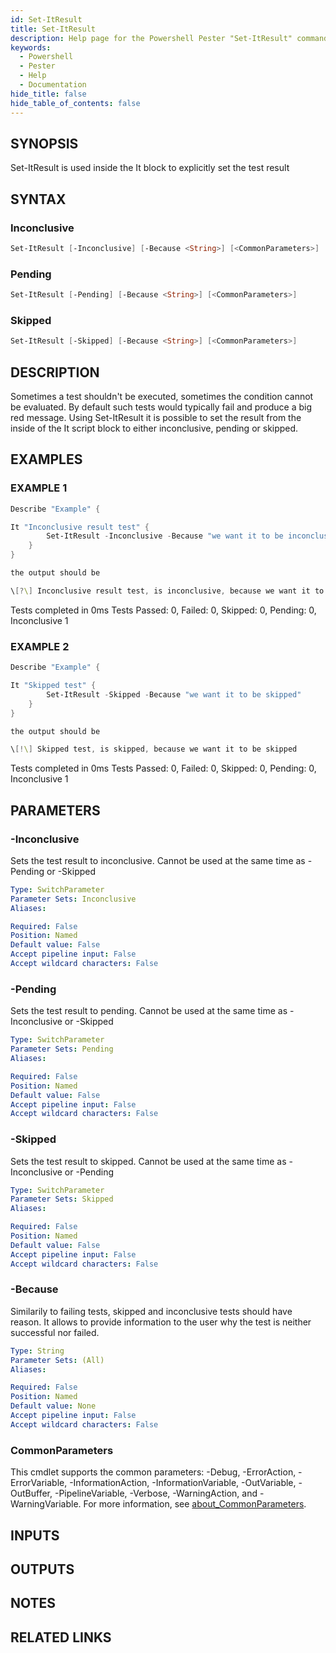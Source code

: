 ```yaml
---
id: Set-ItResult
title: Set-ItResult
description: Help page for the Powershell Pester "Set-ItResult" command
keywords:
  - Powershell
  - Pester
  - Help
  - Documentation
hide_title: false
hide_table_of_contents: false
---
```


## SYNOPSIS
Set-ItResult is used inside the It block to explicitly set the test result

## SYNTAX

### Inconclusive
```powershell
Set-ItResult [-Inconclusive] [-Because <String>] [<CommonParameters>]
```

### Pending
```powershell
Set-ItResult [-Pending] [-Because <String>] [<CommonParameters>]
```

### Skipped
```powershell
Set-ItResult [-Skipped] [-Because <String>] [<CommonParameters>]
```

## DESCRIPTION
Sometimes a test shouldn't be executed, sometimes the condition cannot be evaluated.
By default such tests would typically fail and produce a big red message.
Using Set-ItResult it is possible to set the result from the inside of the It script
block to either inconclusive, pending or skipped.

## EXAMPLES

### EXAMPLE 1
```powershell
Describe "Example" {

It "Inconclusive result test" {
        Set-ItResult -Inconclusive -Because "we want it to be inconclusive"
    }
}

the output should be

\[?\] Inconclusive result test, is inconclusive, because we want it to be inconclusive
```

Tests completed in 0ms
Tests Passed: 0, Failed: 0, Skipped: 0, Pending: 0, Inconclusive 1

### EXAMPLE 2
```powershell
Describe "Example" {

It "Skipped test" {
        Set-ItResult -Skipped -Because "we want it to be skipped"
    }
}

the output should be

\[!\] Skipped test, is skipped, because we want it to be skipped
```

Tests completed in 0ms
Tests Passed: 0, Failed: 0, Skipped: 0, Pending: 0, Inconclusive 1



## PARAMETERS

### -Inconclusive
Sets the test result to inconclusive.
Cannot be used at the same time as -Pending or -Skipped

```yaml
Type: SwitchParameter
Parameter Sets: Inconclusive
Aliases:

Required: False
Position: Named
Default value: False
Accept pipeline input: False
Accept wildcard characters: False
```

### -Pending
Sets the test result to pending.
Cannot be used at the same time as -Inconclusive or -Skipped

```yaml
Type: SwitchParameter
Parameter Sets: Pending
Aliases:

Required: False
Position: Named
Default value: False
Accept pipeline input: False
Accept wildcard characters: False
```

### -Skipped
Sets the test result to skipped.
Cannot be used at the same time as -Inconclusive or -Pending

```yaml
Type: SwitchParameter
Parameter Sets: Skipped
Aliases:

Required: False
Position: Named
Default value: False
Accept pipeline input: False
Accept wildcard characters: False
```

### -Because
Similarily to failing tests, skipped and inconclusive tests should have reason.
It allows
to provide information to the user why the test is neither successful nor failed.

```yaml
Type: String
Parameter Sets: (All)
Aliases:

Required: False
Position: Named
Default value: None
Accept pipeline input: False
Accept wildcard characters: False
```

### CommonParameters
This cmdlet supports the common parameters: -Debug, -ErrorAction, -ErrorVariable, -InformationAction, -InformationVariable, -OutVariable, -OutBuffer, -PipelineVariable, -Verbose, -WarningAction, and -WarningVariable. For more information, see [about_CommonParameters](http://go.microsoft.com/fwlink/?LinkID=113216).

## INPUTS

## OUTPUTS

## NOTES

## RELATED LINKS
